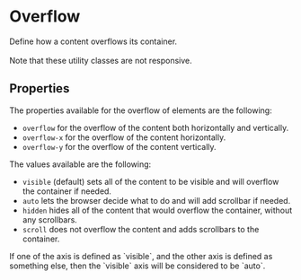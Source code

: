 
<Meta of={OverflowStories} />

# Overflow

<div className="lead">Define how a content overflows its container.</div>
<br />
<post-banner>
  Note that these utility classes are not responsive.
</post-banner>

<Canvas sourceState="shown" of={OverflowStories.Default} />
<div className="hide-col-default">
  <Controls of={OverflowStories.Default} />
</div>

## Properties

The properties available for the overflow of elements are the following:

- `overflow` for the overflow of the content both horizontally and vertically.
- `overflow-x` for the overflow of the content horizontally.
- `overflow-y` for the overflow of the content vertically.

The values available are the following:

- `visible` (default) sets all of the content to be visible and will overflow the container if needed.
- `auto` lets the browser decide what to do and will add scrollbar if needed.
- `hidden` hides all of the content that would overflow the container, without any scrollbars.
- `scroll` does not overflow the content and adds scrollbars to the container.

<post-banner>
  If one of the axis is defined as `visible`, and the other axis is defined as something else, then
  the `visible` axis will be considered to be `auto`.
</post-banner>
